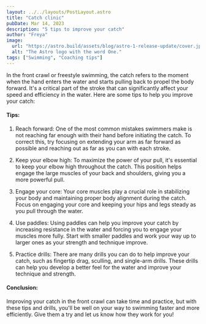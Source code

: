 ```yaml
---
layout: ../../layouts/PostLayout.astro
title: "Catch clinic"
pubDate: Mar 14, 2023
description: "5 tips to improve your catch"
author: "Freya"
image:
  url: "https://astro.build/assets/blog/astro-1-release-update/cover.jpeg"
  alt: "The Astro logo with the word One."
tags: ["Swimming", "Coaching tips"]
---
```


In the front crawl or freestyle swimming, the catch refers to the moment when the hand enters the water and starts pulling back to propel the body forward. It's a critical part of the stroke that can significantly affect your speed and efficiency in the water. Here are some tips to help you improve your catch:

#### Tips:

1. Reach forward: One of the most common mistakes swimmers make is not reaching far enough with their hand before initiating the catch. To correct this, try focusing on extending your arm as far forward as possible and reaching out as far as you can with each stroke.

2. Keep your elbow high: To maximize the power of your pull, it's essential to keep your elbow high throughout the catch. This position helps engage the large muscles of your back and shoulders, giving you a more powerful pull.

3. Engage your core: Your core muscles play a crucial role in stabilizing your body and maintaining proper body alignment during the catch. Focus on engaging your core and keeping your hips and legs steady as you pull through the water.

4. Use paddles: Using paddles can help you improve your catch by increasing resistance in the water and forcing you to engage your muscles more fully. Start with smaller paddles and work your way up to larger ones as your strength and technique improve.

5. Practice drills: There are many drills you can do to help improve your catch, such as fingertip drag, sculling, and single-arm drills. These drills can help you develop a better feel for the water and improve your technique and strength.

#### Conclusion:

Improving your catch in the front crawl can take time and practice, but with these tips and drills, you'll be well on your way to swimming faster and more efficiently. Give them a try and let us know how they work for you!
